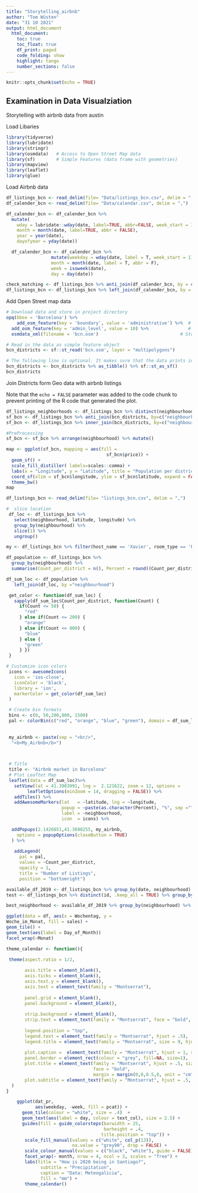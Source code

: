 ```yaml
---
title: "Storytelling_airbnb"
author: "Tom Wüsten"
date: "31 10 2021"
output: html_document
  html_document:
    toc: true
    toc_float: true
    df_print: paged
    code_folding: show  
    highlight: tango
    number_sections: false
---
```


```r
knitr::opts_chunk$set(echo = TRUE)
```

## Examination in Data Visualziation

Storytelling with airbnb data from austin


Load Libaries
```r
library(tidyverse)
library(lubridate)
library(stringr)
library(osmdata)   # Access to Open Street Map data
library(sf)        # Simple Features (data frame with geometries)
library(mapview)
library(leaflet)
library(glue)
```

Load Airbnb data
```r
df_listings_bcn <- read_delim(file= "Data/listings_bcn.csv", delim = ",")
df_calender_bcn <- read_delim(file= "Data/calendar.csv", delim = ",")
```

```r
df_calender_bcn <- df_calender_bcn %>%
  mutate(
    wday = lubridate::wday(date, label=TRUE, abbr=FALSE, week_start = 1),
    month = month(date, label=TRUE, abbr = FALSE),
    year = year(date),
    dayofyear = yday(date))
```

```r
  df_calender_bcn <- df_calender_bcn %>%
                 mutate(weekday = wday(date, label = T, week_start = 1), 
                 month = month(date, label = T, abbr = F),
                 week = isoweek(date),
                 day = day(date))
```


```r
check_matching <- df_listings_bcn %>% anti_join(df_calender_bcn, by = c("id" = "listing_id")) 
df_listings_bcn <- df_listings_bcn %>% left_join(df_calender_bcn, by = c("id" = "listing_id")) 
```


Add Open Street map data
```r
# Download data and store in project directory
opq(bbox = 'Barcelona') %>%                                             # Overpass Query
    add_osm_feature(key = 'boundary', value = 'administrative') %>%  # Desired features
  add_osm_feature(key = 'admin_level', value = 10) %>%               # Desired features
  osmdata_xml(filename = 'bcn.osm')                               # Store XML data 

# Read in the data as simple feature object
bcn_districts <- sf::st_read('bcn.osm', layer = "multipolygons")

# The following line is optional. It makes sure that the data prints in a nice way
bcn_districts <- bcn_districts %>% as_tibble() %>% sf::st_as_sf()
bcn_districts
```
Join Districts form Geo data with airbnb listings

Note that the `echo = FALSE` parameter was added to the code chunk to prevent printing of the R code that generated the plot.
```r
df_listings_neighborhoods <- df_listings_bcn %>% distinct(neighbourhood)
sf_bcn <- df_listings_bcn %>% anti_join(bcn_districts, by=c("neighbourhood" = "name")) %>% sf::st_as_sf()
sf_bcn <- df_listings_bcn %>% inner_join(bcn_districts, by=c("neighbourhood" = "name")) %>% sf::st_as_sf()
```

```r
#PreProcessing
sf_bcn <- sf_bcn %>% arrange(neighbourhood) %>% mutate()
```


```r


map <- ggplot(sf_bcn, mapping = aes(fill = 
                                      sf_bcn$price)) + 
  geom_sf() +
  scale_fill_distiller( labels=scales::comma) +
  labs(x = "Longitude", y = "Latitude", title = "Population per district") +
  coord_sf(xlim = sf_bcn$longitude, ylim = sf_bcn$latitude, expand = FALSE)
  theme_bw()
map
```

```r
df_listings_bcn <- read_delim(file= "listings_bcn.csv", delim = ",")
```


```r
#  slice location
 df_loc <- df_listings_bcn %>% 
   select(neighbourhood, latitude, longitude) %>% 
   group_by(neighbourhood) %>% 
   slice(1) %>% 
   ungroup()
```

```r
my <- df_listings_bcn %>% filter(host_name == 'Xavier', room_type == 'Private room', name == 'Private room+bath in a cosy appartment')
```


```r

df_population <- df_listings_bcn %>% 
  group_by(neighbourhood) %>% 
  summarise(Count_per_district = n(), Percent = round((Count_per_district/NROW(df_listings_bcn))*100,1))
```


```r
df_sum_loc <- df_population %>% 
   left_join(df_loc, by ="neighbourhood")
```

```r
 get_color <- function(df_sum_loc) {
   sapply(df_sum_loc$Count_per_district, function(Count) {
     if(Count <= 50) {
       "red"
     } else if(Count <= 200) {
       "orange"
     } else if(Count <= 800) {
       "blue"
     } else {
       "green"
     } })
 }
```

```r
# Customize icon colors
 icons <- awesomeIcons(
   icon = 'ios-close',
   iconColor = 'black',
   library = 'ion',
   markerColor = get_color(df_sum_loc)
 )
```


```r
 # Create bin formats
 bins <- c(0, 50,200,800, 1500)
 pal <- colorBin(c("red", "orange", "blue", "green"), domain = df_sum_loc$Count, bins = bins)
 
 
 my_airbnb <- paste(sep = "<br/>",
  "<b>My_Airbnb</b>")


 
 # Title
 title <- "Airbnb market in Barcelona"
 # Plot Leaftet Map 
 leaflet(data = df_sum_loc)%>% 
   setView(lat = 41.3983991, lng =  2.121622, zoom = 12, options = 
        leafletOptions(minZoom = 14, dragging = FALSE)) %>% 
   addTiles() %>% 
   addAwesomeMarkers(lat   = ~latitude, lng = ~longitude, 
                     popup = ~paste(as.character(Percent), "%", sep =""), 
                     label = ~neighbourhood, 
                     icon  = icons) %>%

  addPopups(2.1426651,41.3690255, my_airbnb,
    options = popupOptions(closeButton = TRUE)
  ) %>%
      
   addLegend(
     pal = pal,
     values = ~Count_per_district,
     opacity = 1,
     title = "Number of Listings",
     position = "bottomright")
```

```r
available_df_2019 <- df_listings_bcn %>% group_by(date, neighbourhood) %>% summarise(percent = (sum(available == TRUE)/(n())*100), count = n())
test <- df_listings_bcn %>% distinct(id, .keep_all = TRUE) %>% group_by(neighbourhood) %>% summarise(count = n())

best_neighborhood <- available_df_2019 %>% group_by(neighbourhood) %>% filter(percent >= (40))
```


```r
ggplot(data = df, aes(x = Wochentag, y = 
Woche_im_Monat, fill = sales) +
geom_tile() +
geom_text(aes(label = Day_of_Month))
facet_wrap(~Monat) 
```



```r
theme_calendar <- function(){

 theme(aspect.ratio = 1/2,
       
       axis.title = element_blank(),
       axis.ticks = element_blank(),
       axis.text.y = element_blank(),
       axis.text = element_text(family = "Montserrat"),
       
       panel.grid = element_blank(),
       panel.background = element_blank(),
       
       strip.background = element_blank(),
       strip.text = element_text(family = "Montserrat", face = "bold", size = 15),
       
       legend.position = "top",
       legend.text = element_text(family = "Montserrat", hjust = .5),
       legend.title = element_text(family = "Montserrat", size = 9, hjust = 1),
       
       plot.caption =  element_text(family = "Montserrat", hjust = 1, size = 8),
       panel.border = element_rect(colour = "grey", fill=NA, size=1),
       plot.title = element_text(family = "Montserrat", hjust = .5, size = 26, 
                                 face = "bold", 
                                 margin = margin(0,0,0.5,0, unit = "cm")),
       plot.subtitle = element_text(family = "Montserrat", hjust = .5, size = 16)
  )
}
```



```r
    ggplot(dat_pr, 
           aes(weekday, -week, fill = pcat)) +
      geom_tile(colour = "white", size = .4)  + 
      geom_text(aes(label = day, colour = text_col), size = 2.5) +
      guides(fill = guide_colorsteps(barwidth = 25, 
                                     barheight = .4,
                                    title.position = "top")) +
       scale_fill_manual(values = c("white", col_p(13)),
                         na.value = "grey90", drop = FALSE) +
       scale_colour_manual(values = c("black", "white"), guide = FALSE) + 
       facet_wrap(~ month, nrow = 4, ncol = 3, scales = "free") +
       labs(title = "How is 2020 being in Santiago?", 
             subtitle = "Precipitation",
             caption = "Data: Meteogalicia",
             fill = "mm") +
       theme_calendar()
```




